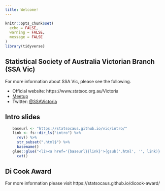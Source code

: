 ```yaml
---
title: Welcome!
---
```



```r
knitr::opts_chunk$set(
  echo = FALSE,
  warning = FALSE,
  message = FALSE
)
library(tidyverse)
```

## Statistical Society of Australia Victorian Branch (SSA Vic)


For more information about SSA Vic, please see the following.

* <i class="fas fa-globe"></i> Official website: https://www.statsoc.org.au/Victoria
* <i class="fab fa-meetup"></i> [Meetup](https://www.meetup.com/en-AU/Statistical-Society-of-Australia-Victorian-Branch/)
* <i class="fab fa-twitter"></i> Twitter: [\@SSAVictoria](https://twitter.com/SSAVictoria)

## Intro slides

<ul>
```r
baseurl <- "https://statsocaus.github.io/vic/intro/"
link <- fs::dir_ls("intro") %>% 
  rev() %>% 
  str_subset(".html$") %>% 
  basename()
glue::glue("<li><a href='{baseurl}{link}'>{gsub('.html', '', link)}</a></li>") %>% 
  cat()
```
</ul>

## Di Cook Award

For more information please visit https://statsocaus.github.io/dicook-award/

